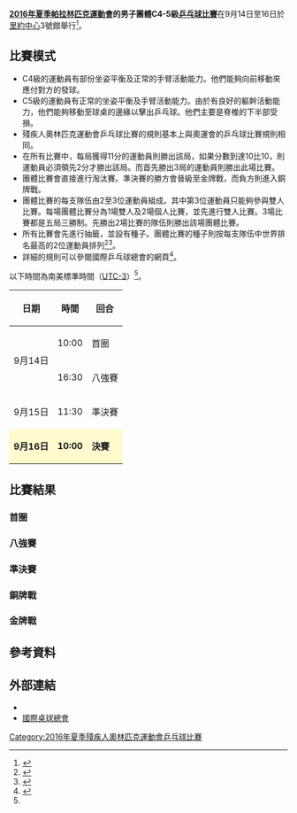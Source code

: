 {{noteTA|G1=Sports}}
{{Infobox Paralympic event
| event       = 男子團體C4-5級乒乓球
| games       = 2016年夏季
| image       = [[File:Table_tennis_pictogram_(Paralympics).svg|120px]]
| caption     = 
| venue       = [[里約中心|里約中心]]3號館
| dates       = 9月14日至16日
| competitors = 
| nations     = 
| gold        =  
| goldNPC     =  
| silver      =  
| silverNPC   =  
| bronze      =  
| bronzeNPC   =  
| prev        = [[2012年夏季殘疾人奧林匹克運動會乒乓球男子團體第4至5級比賽|2012]]
| next        = [[2020年夏季殘疾人奧林匹克運動會男子團體C4-5級乒乓球比賽|2020]]
}}
{{2016年夏季殘疾人奧林匹克運動會乒乓球比賽}}
'''[[2016年夏季帕拉林匹克運動會|2016年夏季帕拉林匹克運動會]]的男子團體C4-5級[[2016年夏季殘疾人奧林匹克運動會乒乓球比賽|乒乓球比賽]]'''在9月14日至16日於[[里約中心|里約中心]]3號館舉行<ref name=rio>{{Cite web |url=https://www.rio2016.com/en/paralympics/table-tennis |title=Rio 2016 Paralympic Table Tennis |accessdate=2016-09-11 |archive-date=2016-09-08 |archive-url=https://web.archive.org/web/20160908185634/https://www.rio2016.com/en/paralympics/table-tennis |dead-url=no }}</ref>。

== 比賽模式 ==
* C4級的運動員有部份坐姿平衡及正常的手臂活動能力。他們能夠向前移動來應付對方的發球。
* C5級的運動員有正常的坐姿平衡及手臂活動能力。由於有良好的軀幹活動能力，他們能夠移動至球桌的邊緣以擊出乒乓球。他們主要是脊椎的下半部受損。
* 殘疾人奧林匹克運動會乒乓球比賽的規則基本上與奧運會的乒乓球比賽規則相同。
* 在所有比賽中，每局獲得11分的運動員則勝出該局，如果分數到達10比10，則運動員必須領先2分才勝出該局。而首先勝出3局的運動員則勝出此場比賽。
* 團體比賽會直接進行淘汰賽。準決賽的勝方會晉級至金牌戰，而負方則進入銅牌戰。
* 團體比賽的每支隊伍由2至3位運動員組成。其中第3位運動員只能夠參與雙人比賽。每場團體比賽分為1場雙人及2場個人比賽，並先進行雙人比賽。3場比賽都是五局三勝制。先勝出2場比賽的隊伍則勝出該場團體比賽。
* 所有比賽會先進行抽籤，並設有種子。團體比賽的種子則按每支隊伍中世界排名最高的2位運動員排列<ref name=schedule>{{Cite web |url=http://www.paralimpicos.es/publicacion/ficheros/Paralympic%20Explanatory%20Guide%20_%20Table%20Tennis.pdf |title=Table Tennis Explanatory Guide |access-date=2016-09-11 |archive-url=https://web.archive.org/web/20160330022559/http://www.paralimpicos.es/publicacion/ficheros/Paralympic%20Explanatory%20Guide%20_%20Table%20Tennis.pdf |archive-date=2016-03-30 |dead-url=yes }}</ref><ref name=specific>{{Cite web |url=http://dd7978b90kfgn.cloudfront.net/2016/09/Rio2016_PG_Specific_Regulations.pdf |title=Rio 2016 Paralympic Games TABLE TENNISSPORT SPECIFIC INFORMATION |accessdate=2016-09-11 |archive-date=2016-09-23 |archive-url=https://web.archive.org/web/20160923085958/http://dd7978b90kfgn.cloudfront.net/2016/09/Rio2016_PG_Specific_Regulations.pdf |dead-url=yes }}</ref>。
* 詳細的規則可以參閱國際乒乓球總會的網頁<ref>{{Cite web |url=http://www.ittf.com/ittf_handbook/ittf_hb.html |title=ITTF Handbook |accessdate=2016-09-11 |archive-date=2010-07-06 |archive-url=https://web.archive.org/web/20100706171658/http://www.ittf.com/ittf_handbook/ittf_hb.html |dead-url=no }}</ref>。
以下時間為南美標準時間（[[UTC-3|UTC-3]]）<ref name=schedule/>。
{| class="wikitable" style="text-align:center" width=400px
! 日期
! 時間
! 回合
|-
|rowspan=2| 9月14日 || 10:00 || 首圈
|-
| 16:30 || 八強賽
|-
| 9月15日 || 11:30 || 準決賽
|-
|style=background:lemonchiffon| '''9月16日''' ||style=background:lemonchiffon| '''10:00''' || style=background:lemonchiffon| '''決賽''' 
|}

== 比賽結果 ==
{{16TeamBracket-Compact-Tennis3-with 3rd
| RD1=首圈
| RD2=八強賽
| RD3=準決賽
| RD4=金牌戰
| Consol=銅牌戰
| score-width=12px
| team-width=175px

| RD1-seed01=
| RD1-team01=
| RD1-score01-1=
| RD1-score01-2=
| RD1-score01-3=
| RD1-seed02=
| RD1-team02=
| RD1-score02-1=
| RD1-score02-2=
| RD1-score02-3=

| RD1-seed03=
| RD1-team03=
| RD1-score03-1=
| RD1-score03-2=
| RD1-score03-3=
| RD1-seed04=
| RD1-team04=
| RD1-score04-1=
| RD1-score04-2=
| RD1-score04-3=

| RD1-seed05=
| RD1-team05=
| RD1-score05-1=
| RD1-score05-2=
| RD1-score05-3=
| RD1-seed06=
| RD1-team06=
| RD1-score06-1=
| RD1-score06-2=
| RD1-score06-3=

| RD1-seed07=
| RD1-team07=
| RD1-score07-1=
| RD1-score07-2=
| RD1-score07-3=
| RD1-seed08=
| RD1-team08=
| RD1-score08-1=
| RD1-score08-2=
| RD1-score08-3=

| RD1-seed09=
| RD1-team09=
| RD1-score09-1=
| RD1-score09-2=
| RD1-score09-3=
| RD1-seed10=
| RD1-team10=
| RD1-score10-1=
| RD1-score10-2=
| RD1-score10-3=

| RD1-seed11=
| RD1-team11=
| RD1-score11-1=
| RD1-score11-2=
| RD1-score11-3=
| RD1-seed12=
| RD1-team12=
| RD1-score12-1=
| RD1-score12-2=
| RD1-score12-3=

| RD1-seed13=
| RD1-team13=
| RD1-score13-1=
| RD1-score13-2=
| RD1-score13-3=
| RD1-seed14=
| RD1-team14=
| RD1-score14-1=
| RD1-score14-2=
| RD1-score14-3=

| RD1-seed15=
| RD1-team15=
| RD1-score15-1=
| RD1-score15-2=
| RD1-score15-3=
| RD1-seed16=
| RD1-team16=
| RD1-score16-1=
| RD1-score16-2=
| RD1-score16-3=

| RD2-seed01=
| RD2-team01=
| RD2-score01-1=
| RD2-score01-2=
| RD2-score01-3=
| RD2-seed02=
| RD2-team02=
| RD2-score02-1=
| RD2-score02-2=
| RD2-score02-3=

| RD2-seed03=
| RD2-team03=
| RD2-score03-1=
| RD2-score03-2=
| RD2-score03-3=
| RD2-seed04=
| RD2-team04=
| RD2-score04-1=
| RD2-score04-2=
| RD2-score04-3=

| RD2-seed05=
| RD2-team05=
| RD2-score05-1=
| RD2-score05-2=
| RD2-score05-3=
| RD2-seed06=
| RD2-team06=
| RD2-score06-1=
| RD2-score06-2=
| RD2-score06-3=

| RD2-seed07=
| RD2-team07=
| RD2-score07-1=
| RD2-score07-2=
| RD2-score07-3=
| RD2-seed08=
| RD2-team08=
| RD2-score08-1=
| RD2-score08-2=
| RD2-score08-3=

| RD3-seed01=
| RD3-team01=
| RD3-score01-1=
| RD3-score01-2=
| RD3-score01-3=
| RD3-seed02=
| RD3-team02=
| RD3-score02-1=
| RD3-score02-2=
| RD3-score02-3=

| RD3-seed03=
| RD3-team03=
| RD3-score03-1=
| RD3-score03-2=
| RD3-score03-3=
| RD3-seed04=
| RD3-team04=
| RD3-score04-1=
| RD3-score04-2=
| RD3-score04-3=

| RD4-seed01=
| RD4-team01=
| RD4-score01-1=
| RD4-score01-2=
| RD4-score01-3=
| RD4-seed02=
| RD4-team02=
| RD4-score02-1=
| RD4-score02-2=
| RD4-score02-3=

| RD4-seed03=
| RD4-team03=
| RD4-score03-1=
| RD4-score03-2=
| RD4-score03-3=
| RD4-seed04=
| RD4-team04=
| RD4-score04-1=
| RD4-score04-2=
| RD4-score04-3=
}}
=== 首圈 ===
{{Tabletennisbox
| bg=
| date=2016-09-14
| time=10:00
| report=
| team1=
| score1=
| team2=
| score2=
| location=[[里約中心|里約中心]]3號館
| attendance=
| referee=

| state=collapsed
| player1-1=
| score1-1=
| player2-1=
| score2-1=
| detail1=

| player1-2=
| score1-2=
| player2-2=
| score2-2=
| detail2=

| player1-3=
| score1-3=
| player2-3=
| score2-3=
| detail3=

| player1-4=
| score1-4=
| player2-4=
| score2-4=
| detail4=

| player1-5=
| score1-5=
| player2-5=
| score2-5=
| detail5=
}}
{{Tabletennisbox
| bg=White
| date=2016-09-14
| time=10:00
| report=
| team1=
| score1=
| team2=
| score2=
| location=[[里約中心|里約中心]]3號館
| attendance=
| referee=

| state=collapsed
| player1-1=
| score1-1=
| player2-1=
| score2-1=
| detail1=

| player1-2=
| score1-2=
| player2-2=
| score2-2=
| detail2=

| player1-3=
| score1-3=
| player2-3=
| score2-3=
| detail3=

| player1-4=
| score1-4=
| player2-4=
| score2-4=
| detail4=

| player1-5=
| score1-5=
| player2-5=
| score2-5=
| detail5=
}}
=== 八強賽 ===
{{Tabletennisbox
| bg=
| date=2016-09-14
| time=16:30
| report=
| team1=
| score1=
| team2=
| score2=
| location=[[里約中心|里約中心]]3號館
| attendance=
| referee=

| state=collapsed
| player1-1=
| score1-1=
| player2-1=
| score2-1=
| detail1=

| player1-2=
| score1-2=
| player2-2=
| score2-2=
| detail2=

| player1-3=
| score1-3=
| player2-3=
| score2-3=
| detail3=

| player1-4=
| score1-4=
| player2-4=
| score2-4=
| detail4=

| player1-5=
| score1-5=
| player2-5=
| score2-5=
| detail5=
}}
{{Tabletennisbox
| bg=White
| date=2016-09-14
| time=16:30
| report=
| team1=
| score1=
| team2=
| score2=
| location=[[里約中心|里約中心]]3號館
| attendance=
| referee=

| state=collapsed
| player1-1=
| score1-1=
| player2-1=
| score2-1=
| detail1=

| player1-2=
| score1-2=
| player2-2=
| score2-2=
| detail2=

| player1-3=
| score1-3=
| player2-3=
| score2-3=
| detail3=

| player1-4=
| score1-4=
| player2-4=
| score2-4=
| detail4=

| player1-5=
| score1-5=
| player2-5=
| score2-5=
| detail5=
}}
{{Tabletennisbox
| bg=
| date=2016-09-14
| time=18:00
| report=
| team1=
| score1=
| team2=
| score2=
| location=[[里約中心|里約中心]]3號館
| attendance=
| referee=

| state=collapsed
| player1-1=
| score1-1=
| player2-1=
| score2-1=
| detail1=

| player1-2=
| score1-2=
| player2-2=
| score2-2=
| detail2=

| player1-3=
| score1-3=
| player2-3=
| score2-3=
| detail3=

| player1-4=
| score1-4=
| player2-4=
| score2-4=
| detail4=

| player1-5=
| score1-5=
| player2-5=
| score2-5=
| detail5=
}}
{{Tabletennisbox
| bg=White
| date=2016-09-14
| time=18:00
| report=
| team1=
| score1=
| team2=
| score2=
| location=[[里約中心|里約中心]]3號館
| attendance=
| referee=

| state=collapsed
| player1-1=
| score1-1=
| player2-1=
| score2-1=
| detail1=

| player1-2=
| score1-2=
| player2-2=
| score2-2=
| detail2=

| player1-3=
| score1-3=
| player2-3=
| score2-3=
| detail3=

| player1-4=
| score1-4=
| player2-4=
| score2-4=
| detail4=

| player1-5=
| score1-5=
| player2-5=
| score2-5=
| detail5=
}}
=== 準決賽 ===
{{Tabletennisbox
| bg=
| date=2016-09-15
| time=11:30
| report=
| team1=
| score1=
| team2=
| score2=
| location=[[里約中心|里約中心]]3號館
| attendance=
| referee=

| state=collapsed
| player1-1=
| score1-1=
| player2-1=
| score2-1=
| detail1=

| player1-2=
| score1-2=
| player2-2=
| score2-2=
| detail2=

| player1-3=
| score1-3=
| player2-3=
| score2-3=
| detail3=

| player1-4=
| score1-4=
| player2-4=
| score2-4=
| detail4=

| player1-5=
| score1-5=
| player2-5=
| score2-5=
| detail5=
}}
{{Tabletennisbox
| bg=White
| date=2016-09-15
| time=11:30
| report=
| team1=
| score1=
| team2=
| score2=
| location=[[里約中心|里約中心]]3號館
| attendance=
| referee=

| state=collapsed
| player1-1=
| score1-1=
| player2-1=
| score2-1=
| detail1=

| player1-2=
| score1-2=
| player2-2=
| score2-2=
| detail2=

| player1-3=
| score1-3=
| player2-3=
| score2-3=
| detail3=

| player1-4=
| score1-4=
| player2-4=
| score2-4=
| detail4=

| player1-5=
| score1-5=
| player2-5=
| score2-5=
| detail5=
}}
=== 銅牌戰 ===
{{Tabletennisbox
| bg=
| date=2016-09-16
| time=10:00
| report=
| team1=
| score1=
| team2=
| score2=
| location=[[里約中心|里約中心]]3號館
| attendance=
| referee=

| state=collapsed
| player1-1=
| score1-1=
| player2-1=
| score2-1=
| detail1=

| player1-2=
| score1-2=
| player2-2=
| score2-2=
| detail2=

| player1-3=
| score1-3=
| player2-3=
| score2-3=
| detail3=

| player1-4=
| score1-4=
| player2-4=
| score2-4=
| detail4=

| player1-5=
| score1-5=
| player2-5=
| score2-5=
| detail5=
}}
=== 金牌戰 ===
{{Tabletennisbox
| bg=#F7F6A8
| date=2016-09-16
| time=10:00
| report=
| team1=
| score1=
| team2=
| score2=
| location=[[里約中心|里約中心]]3號館
| attendance=
| referee=

| state=collapsed
| player1-1=
| score1-1=
| player2-1=
| score2-1=
| detail1=

| player1-2=
| score1-2=
| player2-2=
| score2-2=
| detail2=

| player1-3=
| score1-3=
| player2-3=
| score2-3=
| detail3=

| player1-4=
| score1-4=
| player2-4=
| score2-4=
| detail4=

| player1-5=
| score1-5=
| player2-5=
| score2-5=
| detail5=
}}

== 參考資料 ==
{{reflist}}

== 外部連結 ==
* {{Official|https://www.rio2016.com/en/paralympics/table-tennis}}{{pt}}{{en}}{{es}}{{fr}}
* [http://www.ittf.com/ 國際桌球總會]{{Wayback|url=http://www.ittf.com/ |date=20001017112645 }}{{en}}

[[Category:2016年夏季殘疾人奧林匹克運動會乒乓球比賽|Category:2016年夏季殘疾人奧林匹克運動會乒乓球比賽]]